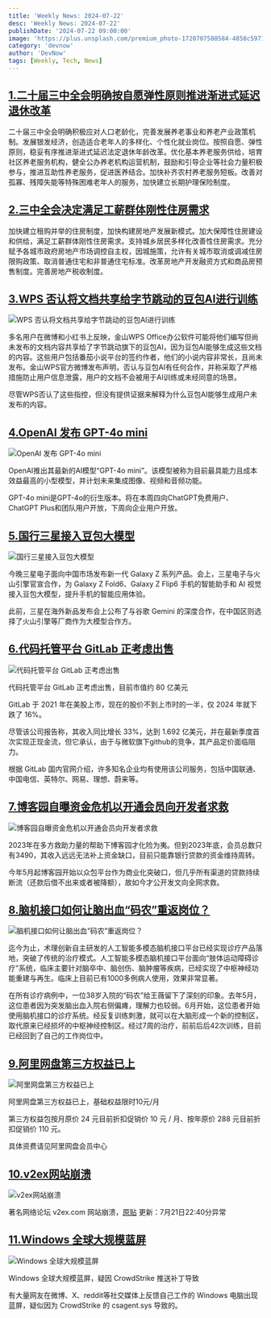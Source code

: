 ```yaml
---
title: 'Weekly News: 2024-07-22'
desc: 'Weekly News: 2024-07-22'
publishDate: '2024-07-22 09:00:00'
image: 'https://plus.unsplash.com/premium_photo-1720707580584-4858c5971660?q=80&w=2970&auto=format&fit=crop&ixlib=rb-4.0.3&ixid=M3wxMjA3fDB8MHxwaG90by1wYWdlfHx8fGVufDB8fHx8fA%3D%3D'
category: 'devnow'
author: 'DevNow'
tags: [Weekly, Tech, News]
---
```


## [1.二十届三中全会明确按自愿弹性原则推进渐进式延迟退休改革](https://weibo.com/1642634100/OoClfszuK)

二十届三中全会明确积极应对人口老龄化，完善发展养老事业和养老产业政策机制。发展银发经济，创造适合老年人的多样化、个性化就业岗位。按照自愿、弹性原则，稳妥有序推进渐进式延迟法定退休年龄改革。优化基本养老服务供给，培育社区养老服务机构，健全公办养老机构运营机制，鼓励和引导企业等社会力量积极参与，推进互助性养老服务，促进医养结合。加快补齐农村养老服务短板。改善对孤寡、残障失能等特殊困难老年人的服务，加快建立长期护理保险制度。

## [2.三中全会决定满足工薪群体刚性住房需求](https://weibo.com/2803301701/5058634209562526)

加快建立租购并举的住房制度，加快构建房地产发展新模式。加大保障性住房建设和供给，满足工薪群体刚性住房需求。支持城乡居民多样化改善性住房需求。充分赋予各城市政府房地产市场调控自主权，因城施策，允许有关城市取消或调减住房限购政策、取消普通住宅和非普通住宅标准。改革房地产开发融资方式和商品房预售制度。完善房地产税收制度。

## [3.WPS 否认将文档共享给字节跳动的豆包AI进行训练](https://weibo.com/2376748540/5058569358017833)

![WPS 否认将文档共享给字节跳动的豆包AI进行训练](https://cdn.laughingzhu.cn/DevNow/a94fab652d3cb8fba13a607c6a1f0017-a79337.jpeg)

多名用户在微博和小红书上反映，金山WPS Office办公软件可能将他们编写但尚未发布的文档内容共享给了字节跳动旗下的豆包AI，因为豆包AI能够生成这些文档的内容。这些用户包括番茄小说平台的签约作者，他们的小说内容非常长，且尚未发布。金山WPS官方微博发布声明，否认与豆包AI有任何合作，并称采取了严格措施防止用户信息泄露，用户的文档不会被用于AI训练或未经同意的场景。

尽管WPS否认了这些指控，但没有提供证据来解释为什么豆包AI能够生成用户未发布的内容。

## [4.OpenAI 发布 GPT-4o mini](https://www.cnbc.com/2024/07/18/openai-4o-mini-model-announced.html)

![OpenAI 发布 GPT-4o mini](https://cdn.laughingzhu.cn/DevNow/835ce5b64c177cd20a056c4e0b9fcc04-e9915b.webp)

OpenAI推出其最新的AI模型“GPT-4o mini”。该模型被称为目前最具能力且成本效益最高的小型模型，并计划未来集成图像、视频和音频功能。

GPT-4o mini是GPT-4o的衍生版本。将在本周四向ChatGPT免费用户、ChatGPT Plus和团队用户开放，下周向企业用户开放。

## [5.国行三星接入豆包大模型](https://www.ithome.com/0/782/484.htm)

![国行三星接入豆包大模型](https://cdn.laughingzhu.cn/DevNow/eb57d741b23e0e4d91df25f7c20204fb-16f5ad.png)

今晚三星电子面向中国市场发布新一代 Galaxy Z 系列产品。会上，三星电子与火山引擎官宣合作，为 Galaxy Z Fold6、Galaxy Z Flip6 手机的智能助手和 AI 视觉接入豆包大模型，提升手机的智能应用体验。

此前，三星在海外新品发布会上公布了与谷歌 Gemini 的深度合作，在中国区则选择了火山引擎等厂商作为大模型合作方。

## [6.代码托管平台 GitLab 正考虑出售](https://www.reuters.com/markets/deals/google-backed-software-developer-gitlab-explores-sale-sources-say-2024-07-17/)

![代码托管平台 GitLab 正考虑出售](https://cdn.laughingzhu.cn/DevNow/1d02b3c0069beb5f5e1255c9a22ffb87-74a6a7.jpeg)

代码托管平台 GitLab 正考虑出售，目前市值约 80 亿美元

GitLab 于 2021 年在美股上市，现在的股价不到上市时的一半，仅 2024 年就下跌了 16%。

尽管该公司报告称，其收入同比增长 33%，达到 1.692 亿美元，并在最新季度首次实现正现金流，但它承认，由于与微软旗下github的竞争，其产品定价面临阻力。

根据 GitLab 国内官网介绍，许多知名企业均有使用该公司服务，包括中国联通、中国电信、英特尔、网易、理想、蔚来等。

## [7.博客园自曝资金危机以开通会员向开发者求救](https://www.cnblogs.com/cmt/p/18302049)

![博客园自曝资金危机以开通会员向开发者求救](https://cdn.laughingzhu.cn/DevNow/c9695b79d77c68bc56b71d408cdd54eb-0de6e8.jpeg)

2023年在多方救助力量的帮助下博客园才化险为夷。但到2023年底，会员总数只有3490，其收入远远无法补上资金缺口，目前只能靠银行贷款的资金维持周转。

今年5月起博客园开始以众包平台作为商业化突破口，但几乎所有渠道的贷款持续断流（还款后借不出来或者被降额），故如今才公开发文向全网求救。

## [8.脑机接口如何让脑出血“码农”重返岗位？](https://www.thepaper.cn/newsDetail_forward_28051455)

![脑机接口如何让脑出血“码农”重返岗位？](https://cdn.laughingzhu.cn/DevNow/565ce98343c45835c6e102bdd6fd0d54-61abdd.jpeg)

迄今为止，术理创新自主研发的人工智能多模态脑机接口平台已经实现诊疗产品落地，突破了传统的治疗模式。人工智能多模态脑机接口平台面向“肢体运动障碍诊疗”系统，临床主要针对脑卒中、脑创伤、脑肿瘤等疾病，已经实现了中枢神经功能重建与再生。临床上目前已有1000多例病人使用，效果非常显著。

在所有诊疗病例中，一位38岁入院的“码农”给王薇留下了深刻的印象。去年5月，这位患者因为突发脑出血入院右侧偏瘫，理解力也较弱。6月开始，这位患者开始使用脑机接口的诊疗系统。经反复训练刺激，就可以在大脑形成一个新的控制区，取代原来已经损坏的中枢神经控制区。经过7周的治疗，前前后后42次训练，目前已经回到了自己的工作岗位中。

## [9.阿里网盘第三方权益已上](https://pages.aliyundrive.com/mobile-page/web/thirdpartybenefit.html?disableNav=YES)

![阿里网盘第三方权益已上](https://cdn.laughingzhu.cn/DevNow/11e7479b93d87a023ca9f6995f6588ee-76844f.png)

阿里网盘第三方权益已上，基础权益限时10元/月

第三方权益包按月原价 24 元目前折扣促销价 10 元 / 月、按年原价 288 元目前折扣促销价 110 元。

具体资费请见阿里网盘会员中心

## [10.v2ex网站崩溃](https://www.54yt.net/435.html)

![v2ex网站崩溃](https://cdn.laughingzhu.cn/DevNow/88023c1c1a2cd3ea47bc99a7c83c167e-7f2edf.png)

著名网络论坛 v2ex.com
网站崩溃，[原贴](https://archive.is/yG7dY)
更新：7月21日22:40分异常

## [11.Windows 全球大规模蓝屏](https://www.163.com/dy/article/J7GGQ5H5051100B9.html)

![Windows 全球大规模蓝屏](https://cdn.laughingzhu.cn/DevNow/bf611e04fbc661f9f2fa235bd29e8b4b-06ca2b.jpeg)

Windows 全球大规模蓝屏，疑因 CrowdStrike 推送补丁导致

有大量网友在微博、X、reddit等社交媒体上反馈自己工作的 Windows 电脑出现蓝屏，疑似因为 CrowdStrike 的 csagent.sys 导致的。
